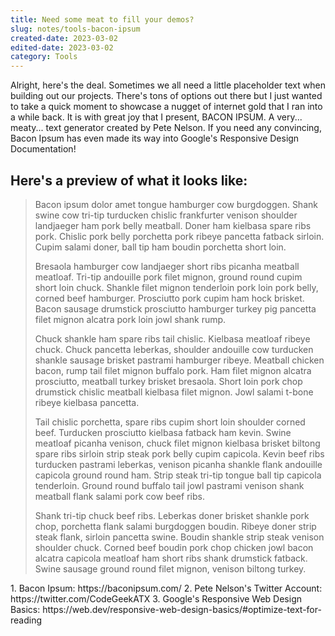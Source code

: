 ```yaml
---
title: Need some meat to fill your demos?
slug: notes/tools-bacon-ipsum
created-date: 2023-03-02
edited-date: 2023-03-02
category: Tools
---
```



Alright, here's the deal. Sometimes we all need a little placeholder text when building out our projects. There's tons of options out there but I just wanted to take a quick moment to showcase a nugget of internet gold that I ran into a while back. It is with great joy that I present, <ExternalLink URL="https://baconipsum.com/" citationNum="1">BACON IPSUM</ExternalLink>. A very... meaty... text generator created by <ExternalLink URL="https://twitter.com/CodeGeekATX" citationNum="2">Pete Nelson</ExternalLink>. If you need any convincing, Bacon Ipsum has even made its way into Google's <ExternalLink URL="https://web.dev/responsive-web-design-basics/#optimize-text-for-reading" citationNum="3">Responsive Design Documentation</ExternalLink>!

## Here's a preview of what it looks like:

> Bacon ipsum dolor amet tongue hamburger cow burgdoggen. Shank swine cow tri-tip turducken chislic frankfurter venison shoulder landjaeger ham pork belly meatball. Doner ham kielbasa spare ribs pork. Chislic pork belly porchetta pork ribeye pancetta fatback sirloin. Cupim salami doner, ball tip ham boudin porchetta short loin.
> 
> Bresaola hamburger cow landjaeger short ribs picanha meatball meatloaf. Tri-tip andouille pork filet mignon, ground round cupim short loin chuck. Shankle filet mignon tenderloin pork loin pork belly, corned beef hamburger. Prosciutto pork cupim ham hock brisket. Bacon sausage drumstick prosciutto hamburger turkey pig pancetta filet mignon alcatra pork loin jowl shank rump.
> 
> Chuck shankle ham spare ribs tail chislic. Kielbasa meatloaf ribeye chuck. Chuck pancetta leberkas, shoulder andouille cow turducken shankle sausage brisket pastrami hamburger ribeye. Meatball chicken bacon, rump tail filet mignon buffalo pork. Ham filet mignon alcatra prosciutto, meatball turkey brisket bresaola. Short loin pork chop drumstick chislic meatball kielbasa filet mignon. Jowl salami t-bone ribeye kielbasa pancetta.
> 
> Tail chislic porchetta, spare ribs cupim short loin shoulder corned beef. Turducken prosciutto kielbasa fatback ham kevin. Swine meatloaf picanha venison, chuck filet mignon kielbasa brisket biltong spare ribs sirloin strip steak pork belly cupim capicola. Kevin beef ribs turducken pastrami leberkas, venison picanha shankle flank andouille capicola ground round ham. Strip steak tri-tip tongue ball tip capicola tenderloin. Ground round buffalo tail jowl pastrami venison shank meatball flank salami pork cow beef ribs.
> 
> Shank tri-tip chuck beef ribs. Leberkas doner brisket shankle pork chop, porchetta flank salami burgdoggen boudin. Ribeye doner strip steak flank, sirloin pancetta swine. Boudin shankle strip steak venison shoulder chuck. Corned beef boudin pork chop chicken jowl bacon alcatra capicola meatloaf ham short ribs shank drumstick fatback. Swine sausage ground round filet mignon, venison biltong turkey.


<CitationCard>
  1. Bacon Ipsum: <ExternalLink URL="https://baconipsum.com/">https://baconipsum.com/</ExternalLink>
  2. Pete Nelson's Twitter Account: <ExternalLink URL="https://twitter.com/CodeGeekATX">https://twitter.com/CodeGeekATX</ExternalLink>
  3. Google's Responsive Web Design Basics: <ExternalLink URL="https://web.dev/responsive-web-design-basics/#optimize-text-for-reading">https://web.dev/responsive-web-design-basics/#optimize-text-for-reading</ExternalLink>
</CitationCard>
